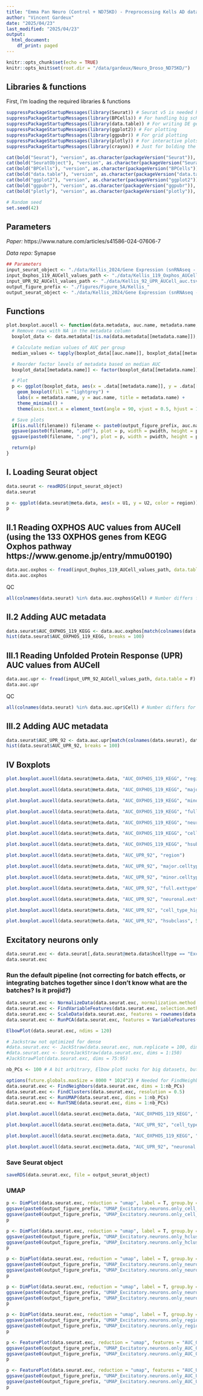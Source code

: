 ```yaml
---
title: "Emma Pan Neuro (Control + ND75KD) - Preprocessing Kells AD data"
author: "Vincent Gardeux"
date: "2025/04/23"
last_modified: "2025/04/23"
output:
  html_document:
    df_print: paged
---
```

  
```r
knitr::opts_chunk$set(echo = TRUE)
knitr::opts_knit$set(root.dir = "/data/gardeux/Neuro_Droso_ND75KD/")
```

## Libraries & functions

First, I'm loading the required libraries & functions

```r
suppressPackageStartupMessages(library(Seurat)) # Seurat v5 is needed here
suppressPackageStartupMessages(library(BPCells)) # For handling big scRNAseq data in Seurat
suppressPackageStartupMessages(library(data.table)) # For writing DE gene file
suppressPackageStartupMessages(library(ggplot2)) # For plotting
suppressPackageStartupMessages(library(ggpubr)) # For grid plotting
suppressPackageStartupMessages(library(plotly)) # For interactive plots
suppressPackageStartupMessages(library(crayon)) # Just for bolding the console output :D

cat(bold("Seurat"), "version", as.character(packageVersion("Seurat")), "\n")
cat(bold("SeuratObject"), "version", as.character(packageVersion("SeuratObject")), "\n")
cat(bold("BPCells"), "version", as.character(packageVersion("BPCells")), "\n")
cat(bold("data.table"), "version", as.character(packageVersion("data.table")), "\n")
cat(bold("ggplot2"), "version", as.character(packageVersion("ggplot2")), "\n")
cat(bold("ggpubr"), "version", as.character(packageVersion("ggpubr")), "\n")
cat(bold("plotly"), "version", as.character(packageVersion("plotly")), "\n")

# Random seed
set.seed(42)
```

## Parameters

*Paper:* https://www.nature.com/articles/s41586-024-07606-7

*Data repo:* Synapse

```r
## Parameters
input_seurat_object <- "./data/Kellis_2024/Gene Expression (snRNAseq - 10x) processed, multi-region/all_brain_regions_filt_preprocessed_scanpy_fullmatrix.rds"
input_Oxphos_119_AUCell_values_path <- "./data/Kellis_119_Oxphos_AUCell_auc.tsv.gz"
input_UPR_92_AUCell_values_path <- "./data/Kellis_92_UPR_AUCell_auc.tsv.gz"
output_figure_prefix <- "./figures/Figure_5A/Kellis_"
output_seurat_object <- "./data/Kellis_2024/Gene Expression (snRNAseq - 10x) processed, multi-region/all_brain_regions_filt_preprocessed_scanpy_fullmatrix_excitatory.neurons.only.rds"
```

## Functions

```r
plot.boxplot.aucell <- function(data.metadata, auc.name, metadata.name, pwidth = 5, pheight = 7, filename = NULL) {
  # Remove rows with NA in the metadata column
  boxplot_data <- data.metadata[!is.na(data.metadata[[metadata.name]]), ]

  # Calculate median values of AUC per group
  median_values <- tapply(boxplot_data[[auc.name]], boxplot_data[[metadata.name]], median)

  # Reorder factor levels of metadata based on median AUC
  boxplot_data[[metadata.name]] <- factor(boxplot_data[[metadata.name]], levels = names(sort(median_values, decreasing = FALSE)))

  # Plot
  p <- ggplot(boxplot_data, aes(x = .data[[metadata.name]], y = .data[[auc.name]])) +
    geom_boxplot(fill = "lightgrey") +
    labs(x = metadata.name, y = auc.name, title = metadata.name) +
    theme_minimal() +
    theme(axis.text.x = element_text(angle = 90, vjust = 0.5, hjust = 1), legend.position = "none")

  # Save plots
  if(is.null(filename)) filename <- paste0(output_figure_prefix, auc.name, "_AUCell_ordered_boxplot_", metadata.name)
  ggsave(paste0(filename, ".pdf"), plot = p, width = pwidth, height = pheight, bg = "white")
  ggsave(paste0(filename, ".png"), plot = p, width = pwidth, height = pheight, dpi = 1000, bg = "white")

  return(p)
}
```

## I. Loading Seurat object

```r
data.seurat <- readRDS(input_seurat_object)
data.seurat
```

```r
p <- ggplot(data.seurat@meta.data, aes(x = U1, y = U2, color = region)) + geom_point()
p
```

## II.1 Reading OXPHOS AUC values from AUCell (using the 133 OXPHOS genes from KEGG Oxphos pathway https://www.genome.jp/entry/mmu00190)

```r
data.auc.oxphos <- fread(input_Oxphos_119_AUCell_values_path, data.table = F)
data.auc.oxphos
```

QC

```r
all(colnames(data.seurat) %in% data.auc.oxphos$Cell) # Number differs for unknown reason... It matches the Seurat objects though...
```

## II.2 Adding AUC metadata

```r
data.seurat$AUC_OXPHOS_119_KEGG <- data.auc.oxphos[match(colnames(data.seurat), data.auc.oxphos$Cell, nomatch = NA), "AUC"]
hist(data.seurat$AUC_OXPHOS_119_KEGG, breaks = 100)
```

## III.1 Reading Unfolded Protein Response (UPR) AUC values from AUCell

```r
data.auc.upr <- fread(input_UPR_92_AUCell_values_path, data.table = F)
data.auc.upr
```

QC

```r
all(colnames(data.seurat) %in% data.auc.upr$Cell) # Number differs for unknown reason... It matches the Seurat objects though...
```

## III.2 Adding AUC metadata

```r
data.seurat$AUC_UPR_92 <- data.auc.upr[match(colnames(data.seurat), data.auc.upr$Cell, nomatch = NA), "AUC"]
hist(data.seurat$AUC_UPR_92, breaks = 100)
```

## IV Boxplots

```r
plot.boxplot.aucell(data.seurat@meta.data, "AUC_OXPHOS_119_KEGG", "region")
```

```r
plot.boxplot.aucell(data.seurat@meta.data, "AUC_OXPHOS_119_KEGG", "major.celltype")
```

```r
plot.boxplot.aucell(data.seurat@meta.data, "AUC_OXPHOS_119_KEGG", "minor.celltype")
```

```r
plot.boxplot.aucell(data.seurat@meta.data, "AUC_OXPHOS_119_KEGG", "full.exttype")
```

```r
plot.boxplot.aucell(data.seurat@meta.data, "AUC_OXPHOS_119_KEGG", "neuronal.exttype")
```

```r
plot.boxplot.aucell(data.seurat@meta.data, "AUC_OXPHOS_119_KEGG", "cell_type_high_resolution", 10, 7)
```

```r
plot.boxplot.aucell(data.seurat@meta.data, "AUC_OXPHOS_119_KEGG", "hsubclass", 5, 7)
```

```r
plot.boxplot.aucell(data.seurat@meta.data, "AUC_UPR_92", "region")
```

```r
plot.boxplot.aucell(data.seurat@meta.data, "AUC_UPR_92", "major.celltype")
```

```r
plot.boxplot.aucell(data.seurat@meta.data, "AUC_UPR_92", "minor.celltype")
```

```r
plot.boxplot.aucell(data.seurat@meta.data, "AUC_UPR_92", "full.exttype")
```

```r
plot.boxplot.aucell(data.seurat@meta.data, "AUC_UPR_92", "neuronal.exttype")
```

```r
plot.boxplot.aucell(data.seurat@meta.data, "AUC_UPR_92", "cell_type_high_resolution", 10, 7)
```

```r
plot.boxplot.aucell(data.seurat@meta.data, "AUC_UPR_92", "hsubclass", 5, 7)
```

## Excitatory neurons only

```r
data.seurat.exc <- data.seurat[,data.seurat@meta.data$hcelltype == "Exc"]
data.seurat.exc
```

### Run the default pipeline (not correcting for batch effects, or integrating batches together since I don't know what are the batches? Is it projid?)

```r
data.seurat.exc <- NormalizeData(data.seurat.exc, normalization.method = "LogNormalize", scale.factor = 10000)
data.seurat.exc <- FindVariableFeatures(data.seurat.exc, selection.method = "vst", nfeatures = 2000)
data.seurat.exc <- ScaleData(data.seurat.exc, features = rownames(data.seurat.exc))
data.seurat.exc <- RunPCA(data.seurat.exc, features = VariableFeatures(object = data.seurat.exc), npcs = 150)
```

```r
ElbowPlot(data.seurat.exc, ndims = 120)
```

```r
# Jackstraw not optimized for dense 
#data.seurat.exc <- JackStraw(data.seurat.exc, num.replicate = 100, dims = 150)
#data.seurat.exc <- ScoreJackStraw(data.seurat.exc, dims = 1:150)
#JackStrawPlot(data.seurat.exc, dims = 75:95)
```

```r
nb_PCs <- 100 # A bit arbitrary, Elbow plot sucks for big datasets, but the Jackstraw cannot be run

options(future.globals.maxSize = 8000 * 1024^2) # Needed for FindNeighbors not to crash
data.seurat.exc <- FindNeighbors(data.seurat.exc, dims = 1:nb_PCs)
data.seurat.exc <- FindClusters(data.seurat.exc, resolution = 0.5)
data.seurat.exc <- RunUMAP(data.seurat.exc, dims = 1:nb_PCs)
data.seurat.exc <- RunTSNE(data.seurat.exc, dims = 1:nb_PCs)
```

```r
plot.boxplot.aucell(data.seurat.exc@meta.data, "AUC_OXPHOS_119_KEGG", "cell_type_high_resolution", pwidth = 5, pheight = 7, filename = paste0(output_figure_prefix, "AUC_OXPHOS_119_KEGG_AUCell_ordered_boxplot_cell_type_high_resolution_Excitatory.neurons-only"))
```

```r
plot.boxplot.aucell(data.seurat.exc@meta.data, "AUC_UPR_92", "cell_type_high_resolution", pwidth = 5, pheight = 7, filename = paste0(output_figure_prefix, "AUC_UPR_92_AUCell_ordered_boxplot_cell_type_high_resolution_Excitatory.neurons-only"))
```

```r
plot.boxplot.aucell(data.seurat.exc@meta.data, "AUC_OXPHOS_119_KEGG", "neuronal.exttype", pwidth = 5, pheight = 7, filename = paste0(output_figure_prefix, "AUC_OXPHOS_119_KEGG_AUCell_ordered_boxplot_neuronal.exttype_Excitatory.neurons-only"))
```

```r
plot.boxplot.aucell(data.seurat.exc@meta.data, "AUC_UPR_92", "neuronal.exttype", pwidth = 5, pheight = 7, filename = paste0(output_figure_prefix, "AUC_UPR_92_AUCell_ordered_boxplot_neuronal.exttype_Excitatory.neurons-only"))
```

### Save Seurat object

```r
saveRDS(data.seurat.exc, file = output_seurat_object)
```

### UMAP

```r
p <- DimPlot(data.seurat.exc, reduction = "umap", label = T, group.by = "cell_type_high_resolution", raster = F) + NoLegend()
ggsave(paste0(output_figure_prefix, "UMAP_Excitatory.neurons.only_cell_type_high_resolution.pdf"), plot = p, width = 10, height = 10, bg = "white")
ggsave(paste0(output_figure_prefix, "UMAP_Excitatory.neurons.only_cell_type_high_resolution.png"), plot = p, width = 10, height = 10, dpi = 1000, bg = "white")
p
```

```r
p <- DimPlot(data.seurat.exc, reduction = "umap", label = T, group.by = "hcluster", raster = F) + NoLegend()
ggsave(paste0(output_figure_prefix, "UMAP_Excitatory.neurons.only_hcluster.pdf"), plot = p, width = 10, height = 10, bg = "white")
ggsave(paste0(output_figure_prefix, "UMAP_Excitatory.neurons.only_hcluster.png"), plot = p, width = 10, height = 10, dpi = 1000, bg = "white")
p
```

```r
p <- DimPlot(data.seurat.exc, reduction = "umap", label = T, group.by = "neuronal.layer", raster = F) + NoLegend()
ggsave(paste0(output_figure_prefix, "UMAP_Excitatory.neurons.only_neuronal.layer.pdf"), plot = p, width = 10, height = 10, bg = "white")
ggsave(paste0(output_figure_prefix, "UMAP_Excitatory.neurons.only_neuronal.layer.png"), plot = p, width = 10, height = 10, dpi = 1000, bg = "white")
p
```

```r
p <- DimPlot(data.seurat.exc, reduction = "umap", label = T, group.by = "neuronal.exttype", raster = F) + NoLegend()
ggsave(paste0(output_figure_prefix, "UMAP_Excitatory.neurons.only_neuronal.exttype.pdf"), plot = p, width = 10, height = 10, bg = "white")
ggsave(paste0(output_figure_prefix, "UMAP_Excitatory.neurons.only_neuronal.exttype.png"), plot = p, width = 10, height = 10, dpi = 1000, bg = "white")
p
```
```r
p <- DimPlot(data.seurat.exc, reduction = "umap", label = T, group.by = "region", raster = F) + NoLegend()
ggsave(paste0(output_figure_prefix, "UMAP_Excitatory.neurons.only_region.pdf"), plot = p, width = 10, height = 10, bg = "white")
ggsave(paste0(output_figure_prefix, "UMAP_Excitatory.neurons.only_region.png"), plot = p, width = 10, height = 10, dpi = 1000, bg = "white")
p
```

```r
p <- FeaturePlot(data.seurat.exc, reduction = "umap", features = "AUC_OXPHOS_119_KEGG", raster = F)
ggsave(paste0(output_figure_prefix, "UMAP_Excitatory.neurons.only_AUC_OXPHOS_119_KEGG.pdf"), plot = p, width = 10, height = 10, bg = "white")
ggsave(paste0(output_figure_prefix, "UMAP_Excitatory.neurons.only_AUC_OXPHOS_119_KEGG.png"), plot = p, width = 10, height = 10, dpi = 1000, bg = "white")
p
```

```r
p <- FeaturePlot(data.seurat.exc, reduction = "umap", features = "AUC_UPR_92", raster = F)
ggsave(paste0(output_figure_prefix, "UMAP_Excitatory.neurons.only_AUC_UPR_92.pdf"), plot = p, width = 10, height = 10, bg = "white")
ggsave(paste0(output_figure_prefix, "UMAP_Excitatory.neurons.only_AUC_UPR_92.png"), plot = p, width = 10, height = 10, dpi = 1000, bg = "white")
p
```